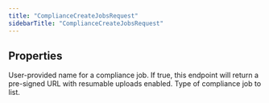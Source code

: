 ```yaml
---
title: "ComplianceCreateJobsRequest"
sidebarTitle: "ComplianceCreateJobsRequest"
---
```


## Properties

<ResponseField name="name" type="string">
User-provided name for a compliance job.

</ResponseField>

<ResponseField name="resumable" type="boolean">
If true, this endpoint will return a pre-signed URL with resumable uploads enabled.

</ResponseField>

<ResponseField name="type" type="&quot;tweets&quot; | &quot;users&quot;">
Type of compliance job to list.

</ResponseField>
